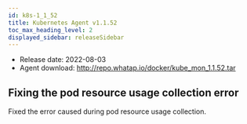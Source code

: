 ```yaml
---
id: k8s-1_1_52
title: Kubernetes Agent v1.1.52
toc_max_heading_level: 2
displayed_sidebar: releaseSidebar
---
```



-   Release date: 2022-08-03
-   Agent download: http://repo.whatap.io/docker/kube_mon_1.1.52.tar

## Fixing the pod resource usage collection error

Fixed the error caused during pod resource usage collection.
